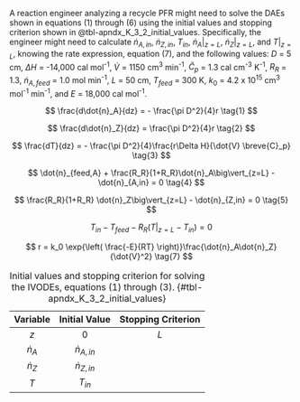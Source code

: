 A reaction engineer analyzing a recycle PFR might need to solve the DAEs shown in equations (1) through (6) using the initial values and stopping criterion shown in @tbl-apndx_K_3_2_initial_values. Specifically, the engineer might need to calculate $\dot{n}_{A,in}$, $\dot{n}_{Z,in}$, $T_{in}$, $\dot{n}_A\big\vert_{z=L}$, $\dot{n}_Z\big\vert_{z=L}$, and $T\big\vert_{z=L}$, knowing the rate expression, equation (7), and the following values: $D$ = 5 cm, $\Delta H$ = -14,000 cal mol^-1^, $\dot{V}$ = 1150 cm^3^ min^-1^, $\breve{C}_p$ = 1.3 cal cm^-3^ K^-1^, $R_R$ = 1.3, $\dot{n}_{A,feed}$ = 1.0 mol min^-1^, $L$ = 50 cm, $T_{feed}$ = 300 K, $k_0$ = 4.2 x 10^15^ cm^3^ mol^-1^ min^-1^, and $E$ = 18,000 cal mol^-1^.

$$
\frac{d\dot{n}_A}{dz} = - \frac{\pi D^2}{4}r \tag{1}
$$

$$
\frac{d\dot{n}_Z}{dz} =  \frac{\pi D^2}{4}r \tag{2}
$$

$$
\frac{dT}{dz} = - \frac{\pi D^2}{4}\frac{r\Delta H}{\dot{V} \breve{C}_p} \tag{3}
$$

$$
\dot{n}_{feed,A} + \frac{R_R}{1+R_R}\dot{n}_A\big\vert_{z=L} - \dot{n}_{A,in}  = 0 \tag{4}
$$

$$
\frac{R_R}{1+R_R} \dot{n}_Z\big\vert_{z=L} - \dot{n}_{Z,in}  = 0 \tag{5}
$$

$$
T_{in} - T_{feed} - R_R\left( T\big\vert_{z=L} - T_{in} \right) = 0 \tag{6}
$$

$$
r = k_0 \exp{\left( \frac{-E}{RT} \right)}\frac{\dot{n}_A\dot{n}_Z}{\dot{V}^2} \tag{7}
$$

| Variable | Initial Value | Stopping Criterion |
|:------:|:-------:|:-------:|
| $z$ | $0$ | $L$ |
| $\dot{n}_A$ | $\dot{n}_{A,in}$ | |
| $\dot{n}_Z$ | $\dot{n}_{Z,in}$ | |
| $T$ | $T_{in}$ | |
  
: Initial values and stopping criterion for solving the IVODEs, equations (1) through (3). {#tbl-apndx_K_3_2_initial_values}